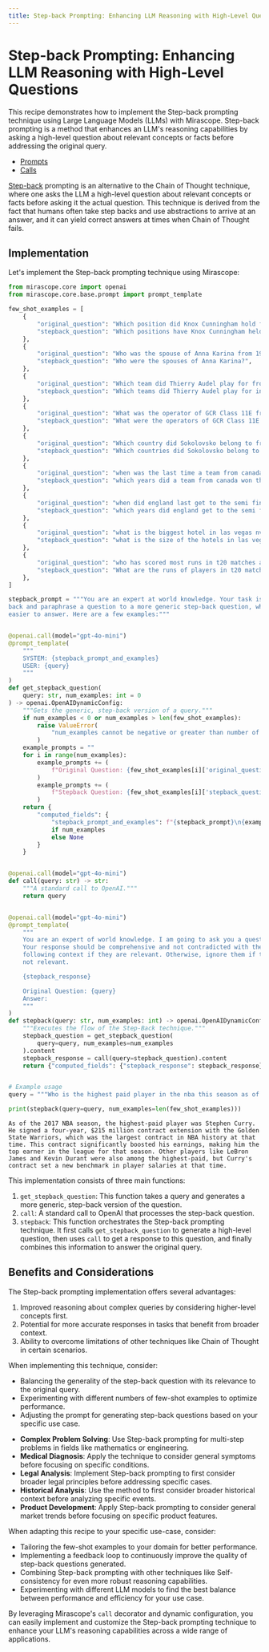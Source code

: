 ```yaml
---
title: Step-back Prompting: Enhancing LLM Reasoning with High-Level Questions
---
```


# Step-back Prompting: Enhancing LLM Reasoning with High-Level Questions

This recipe demonstrates how to implement the Step-back prompting technique using Large Language Models (LLMs) with Mirascope. Step-back prompting is a method that enhances an LLM's reasoning capabilities by asking a high-level question about relevant concepts or facts before addressing the original query.

<Info title="Mirascope Concepts Used" collapsible={true} defaultCollapsed={true}>
<ul>
<li><a href="../../../../learn/prompts/">Prompts</a></li>
<li><a href="../../../../learn/calls/">Calls</a></li>
</ul>
</Info>

<Note title="Background">
<p><a href="https://arxiv.org/pdf/2310.06117">Step-back</a> prompting is an alternative to the Chain of Thought technique, where one asks the LLM a high-level question about relevant concepts or facts before asking it the actual question. This technique is derived from the fact that humans often take step backs and use abstractions to arrive at an answer, and it can yield correct answers at times when Chain of Thought fails.</p>
</Note>

## Implementation

Let's implement the Step-back prompting technique using Mirascope:





```python
from mirascope.core import openai
from mirascope.core.base.prompt import prompt_template

few_shot_examples = [
    {
        "original_question": "Which position did Knox Cunningham hold from May 1955 to Apr 1956?",
        "stepback_question": "Which positions have Knox Cunningham held in his career?",
    },
    {
        "original_question": "Who was the spouse of Anna Karina from 1968 to 1974?",
        "stepback_question": "Who were the spouses of Anna Karina?",
    },
    {
        "original_question": "Which team did Thierry Audel play for from 2007 to 2008?",
        "stepback_question": "Which teams did Thierry Audel play for in his career?",
    },
    {
        "original_question": "What was the operator of GCR Class 11E from 1913 to Dec 1922?",
        "stepback_question": "What were the operators of GCR Class 11E in history?",
    },
    {
        "original_question": "Which country did Sokolovsko belong to from 1392 to 1525?",
        "stepback_question": "Which countries did Sokolovsko belong to in history?",
    },
    {
        "original_question": "when was the last time a team from canada won the stanley cup as of 2002",
        "stepback_question": "which years did a team from canada won the stanley cup as of 2002",
    },
    {
        "original_question": "when did england last get to the semi final in a world cup as of 2019",
        "stepback_question": "which years did england get to the semi final in a world cup as of 2019?",
    },
    {
        "original_question": "what is the biggest hotel in las vegas nv as of November 28, 1993",
        "stepback_question": "what is the size of the hotels in las vegas nv as of November 28, 1993",
    },
    {
        "original_question": "who has scored most runs in t20 matches as of 2017",
        "stepback_question": "What are the runs of players in t20 matches as of 2017",
    },
]

stepback_prompt = """You are an expert at world knowledge. Your task is to step \
back and paraphrase a question to a more generic step-back question, which is \
easier to answer. Here are a few examples:"""


@openai.call(model="gpt-4o-mini")
@prompt_template(
    """
    SYSTEM: {stepback_prompt_and_examples}
    USER: {query}
    """
)
def get_stepback_question(
    query: str, num_examples: int = 0
) -> openai.OpenAIDynamicConfig:
    """Gets the generic, step-back version of a query."""
    if num_examples < 0 or num_examples > len(few_shot_examples):
        raise ValueError(
            "num_examples cannot be negative or greater than number of available examples."
        )
    example_prompts = ""
    for i in range(num_examples):
        example_prompts += (
            f"Original Question: {few_shot_examples[i]['original_question']}\n"
        )
        example_prompts += (
            f"Stepback Question: {few_shot_examples[i]['stepback_question']}\n"
        )
    return {
        "computed_fields": {
            "stepback_prompt_and_examples": f"{stepback_prompt}\n{example_prompts}"
            if num_examples
            else None
        }
    }


@openai.call(model="gpt-4o-mini")
def call(query: str) -> str:
    """A standard call to OpenAI."""
    return query


@openai.call(model="gpt-4o-mini")
@prompt_template(
    """
    You are an expert of world knowledge. I am going to ask you a question.
    Your response should be comprehensive and not contradicted with the
    following context if they are relevant. Otherwise, ignore them if they are
    not relevant.

    {stepback_response}

    Original Question: {query}
    Answer:
    """
)
def stepback(query: str, num_examples: int) -> openai.OpenAIDynamicConfig:
    """Executes the flow of the Step-Back technique."""
    stepback_question = get_stepback_question(
        query=query, num_examples=num_examples
    ).content
    stepback_response = call(query=stepback_question).content
    return {"computed_fields": {"stepback_response": stepback_response}}


# Example usage
query = """Who is the highest paid player in the nba this season as of 2017"""

print(stepback(query=query, num_examples=len(few_shot_examples)))
```

    As of the 2017 NBA season, the highest-paid player was Stephen Curry. He signed a four-year, $215 million contract extension with the Golden State Warriors, which was the largest contract in NBA history at that time. This contract significantly boosted his earnings, making him the top earner in the league for that season. Other players like LeBron James and Kevin Durant were also among the highest-paid, but Curry's contract set a new benchmark in player salaries at that time.


This implementation consists of three main functions:

1. `get_stepback_question`: This function takes a query and generates a more generic, step-back version of the question.
2. `call`: A standard call to OpenAI that processes the step-back question.
3. `stepback`: This function orchestrates the Step-back prompting technique. It first calls `get_stepback_question` to generate a high-level question, then uses `call` to get a response to this question, and finally combines this information to answer the original query.

## Benefits and Considerations

The Step-back prompting implementation offers several advantages:

1. Improved reasoning about complex queries by considering higher-level concepts first.
2. Potential for more accurate responses in tasks that benefit from broader context.
3. Ability to overcome limitations of other techniques like Chain of Thought in certain scenarios.

When implementing this technique, consider:

- Balancing the generality of the step-back question with its relevance to the original query.
- Experimenting with different numbers of few-shot examples to optimize performance.
- Adjusting the prompt for generating step-back questions based on your specific use case.

<Info title="Additional Real-World Applications">
<ul>
<li><b>Complex Problem Solving</b>: Use Step-back prompting for multi-step problems in fields like mathematics or engineering.</li>
<li><b>Medical Diagnosis</b>: Apply the technique to consider general symptoms before focusing on specific conditions.</li>
<li><b>Legal Analysis</b>: Implement Step-back prompting to first consider broader legal principles before addressing specific cases.</li>
<li><b>Historical Analysis</b>: Use the method to first consider broader historical context before analyzing specific events.</li>
<li><b>Product Development</b>: Apply Step-back prompting to consider general market trends before focusing on specific product features.</li>
</ul>
</Info>

When adapting this recipe to your specific use-case, consider:

- Tailoring the few-shot examples to your domain for better performance.
- Implementing a feedback loop to continuously improve the quality of step-back questions generated.
- Combining Step-back prompting with other techniques like Self-consistency for even more robust reasoning capabilities.
- Experimenting with different LLM models to find the best balance between performance and efficiency for your use case.

By leveraging Mirascope's `call` decorator and dynamic configuration, you can easily implement and customize the Step-back prompting technique to enhance your LLM's reasoning capabilities across a wide range of applications.
